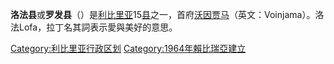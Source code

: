{{Unreferenced|time=2021-09-25T09:11:02+00:00}}
{{noteTA
|G1=地名
|1=zh:利比里亚;zh-hans:利比里亚;zh-hk:利比里亞;zh-tw:賴比瑞亞;
|d1=大陆：利比里亚；台灣：賴比瑞亞；香港：利比里亞；
|2=zh:塞拉利昂;zh-hans:塞拉利昂;zh-hk:塞拉利昂;zh-tw:獅子山;
|d2=大陆：塞拉利昂；台灣：獅子山；香港：塞拉利昂；
|3=zh:科特迪瓦;zh-hans:科特迪瓦;zh-hk:科特迪瓦;zh-tw:象牙海岸;
|d3=大陆：科特迪瓦；台灣：象牙海岸；香港：科特迪瓦；
}}
{{Infobox settlement
|name=洛法县
|settlement_type=[[賴比瑞亞縣級行政區|賴比瑞亞縣級行政區]]
|nickname           = 
|image_skyline      =
|image_size         = 
|image_caption      =
|image_flag         = Flag of Lofa County.svg
|image_map          = Lofa in Liberia.svg
|map_caption        = 洛法县位置圖
|subdivision_type=國家
|subdivision_name = {{flag|Liberia}}
|subdivision_type2=分區
|subdivision_name2=6
|seat_type =首府
|seat      =[[沃因贾马|沃因贾马]]
|leader_title           =縣長
|leader_name            =George Dunor
|established_title      =建立
|established_date       =1964年
|area_total_km2         =9982
|population_as_of   = 2008年
|population_note    = 
|population_total   =270114
|population_density_km2 = 27.1
|timezone           = GMT
|utc_offset         = +0
|footnotes          = 
}}
'''洛法县'''或'''罗发县'''（{{lang-en|Lofa County}}）是[[利比里亚|利比里亚]]15[[县|县]]之一，首府[[沃因贾马|沃因贾马]]（英文：Voinjama）。洛法Lofa，拉丁名其詞表示愛與美好的意思。

{{Counties of Liberia}}

{{DEFAULTSORT:Lofa County}}
[[Category:利比里亚行政区划|Category:利比里亚行政区划]]
[[Category:1964年賴比瑞亞建立|Category:1964年賴比瑞亞建立]]

{{Liberia-geo-stub}}